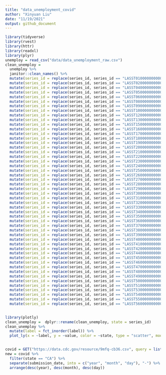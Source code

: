 ```yaml
---
title: "data_unemployment_covid"
author: "Xinyuan Liu"
date: "11/19/2021"
output: github_document
---
```


```r
library(tidyverse)
library(rvest)
library(httr)
library(readxl)
library(plyr)
unemploy = read_csv("data/data_unemployment_raw.csv")
clean_unemploy = 
  unemploy %>% 
  janitor::clean_names() %>% 
  mutate(series_id = replace(series_id, series_id == "LASST010000000000003", "Alabama")) %>% 
  mutate(series_id = replace(series_id, series_id == "LASST020000000000003", "Alaska")) %>% 
  mutate(series_id = replace(series_id, series_id == "LASST040000000000003", "Arizona")) %>% 
  mutate(series_id = replace(series_id, series_id == "LASST050000000000003", "Arkansas")) %>% 
  mutate(series_id = replace(series_id, series_id == "LASST060000000000003", "California")) %>% 
  mutate(series_id = replace(series_id, series_id == "LASST080000000000003", "Colorado")) %>% 
  mutate(series_id = replace(series_id, series_id == "LASST090000000000003", "Connecticut")) %>% 
  mutate(series_id = replace(series_id, series_id == "LASST100000000000003", "Delaware")) %>% 
  mutate(series_id = replace(series_id, series_id == "LASST120000000000003", "Florida")) %>% 
  mutate(series_id = replace(series_id, series_id == "LASST130000000000003", "Georgia")) %>% 
  mutate(series_id = replace(series_id, series_id == "LASST150000000000003", "Hawaii")) %>% 
  mutate(series_id = replace(series_id, series_id == "LASST160000000000003", "Idaho")) %>% 
  mutate(series_id = replace(series_id, series_id == "LASST170000000000003", "Illinois")) %>% 
  mutate(series_id = replace(series_id, series_id == "LASST180000000000003", "Indiana")) %>% 
  mutate(series_id = replace(series_id, series_id == "LASST190000000000003", "Iowa")) %>% 
  mutate(series_id = replace(series_id, series_id == "LASST200000000000003", "Kansas")) %>% 
  mutate(series_id = replace(series_id, series_id == "LASST210000000000003", "Kentucky")) %>% 
  mutate(series_id = replace(series_id, series_id == "LASST220000000000003", "Louisiana")) %>% 
  mutate(series_id = replace(series_id, series_id == "LASST230000000000003", "Maine")) %>% 
  mutate(series_id = replace(series_id, series_id == "LASST240000000000003", "Maryland")) %>% 
  mutate(series_id = replace(series_id, series_id == "LASST250000000000003", "Massachusetts")) %>% 
  mutate(series_id = replace(series_id, series_id == "LASST260000000000003", "Michigan")) %>% 
  mutate(series_id = replace(series_id, series_id == "LASST270000000000003", "Minnesota")) %>% 
  mutate(series_id = replace(series_id, series_id == "LASST280000000000003", "Mississippi")) %>% 
  mutate(series_id = replace(series_id, series_id == "LASST290000000000003", "Missouri")) %>% 
  mutate(series_id = replace(series_id, series_id == "LASST300000000000003", "Montana")) %>% 
  mutate(series_id = replace(series_id, series_id == "LASST310000000000003", "Nebraska")) %>% 
  mutate(series_id = replace(series_id, series_id == "LASST320000000000003", "Nevada")) %>% 
  mutate(series_id = replace(series_id, series_id == "LASST330000000000003", "New Hampshire")) %>% 
  mutate(series_id = replace(series_id, series_id == "LASST340000000000003", "New Jersey")) %>% 
  mutate(series_id = replace(series_id, series_id == "LASST350000000000003", "New Mexico")) %>% 
  mutate(series_id = replace(series_id, series_id == "LASST360000000000003", "New York")) %>% 
  mutate(series_id = replace(series_id, series_id == "LASST370000000000003", "North Carolina")) %>% 
  mutate(series_id = replace(series_id, series_id == "LASST380000000000003", "North Dakota")) %>% 
  mutate(series_id = replace(series_id, series_id == "LASST390000000000003", "Ohio")) %>% 
  mutate(series_id = replace(series_id, series_id == "LASST400000000000003", "Oklahoma")) %>% 
  mutate(series_id = replace(series_id, series_id == "LASST410000000000003", "Oregon")) %>% 
  mutate(series_id = replace(series_id, series_id == "LASST420000000000003", "Pennsylvania")) %>% 
  mutate(series_id = replace(series_id, series_id == "LASST440000000000003", "Rhode Island")) %>% 
  mutate(series_id = replace(series_id, series_id == "LASST450000000000003", "South Carolina")) %>% 
  mutate(series_id = replace(series_id, series_id == "LASST460000000000003", "South Dakota")) %>% 
  mutate(series_id = replace(series_id, series_id == "LASST470000000000003", "Tennessee")) %>% 
  mutate(series_id = replace(series_id, series_id == "LASST480000000000003", "Texas")) %>% 
  mutate(series_id = replace(series_id, series_id == "LASST490000000000003", "Utah")) %>% 
  mutate(series_id = replace(series_id, series_id == "LASST500000000000003", "Vermont")) %>% 
  mutate(series_id = replace(series_id, series_id == "LASST510000000000003", "Virginia")) %>% 
  mutate(series_id = replace(series_id, series_id == "LASST530000000000003", "Washington")) %>% 
  mutate(series_id = replace(series_id, series_id == "LASST540000000000003", "West Virginia")) %>% 
  mutate(series_id = replace(series_id, series_id == "LASST550000000000003", "Wisconsin")) %>% 
  mutate(series_id = replace(series_id, series_id == "LASST560000000000003", "Wyoming")) 
 


```

```r
library(plotly)
clean_unemploy =  dplyr::rename(clean_unemploy, state = series_id) 
clean_unemploy %>%
  mutate(label = fct_inorder(label)) %>% 
  plot_ly(x = ~label, y = ~value, color = ~state, type = "scatter", mode = "lines", colors = "viridis")
  
```

```r
covid = GET("https://data.cdc.gov/resource/9mfq-cb36.csv", query = list("$limit" = 50000)) %>% content("parsed")
new = covid %>% 
  filter(state == "CA") %>% 
  separate(submission_date, into = c("year", "month", "day"), "-") %>% 
  arrange(desc(year), desc(month), desc(day))
```

